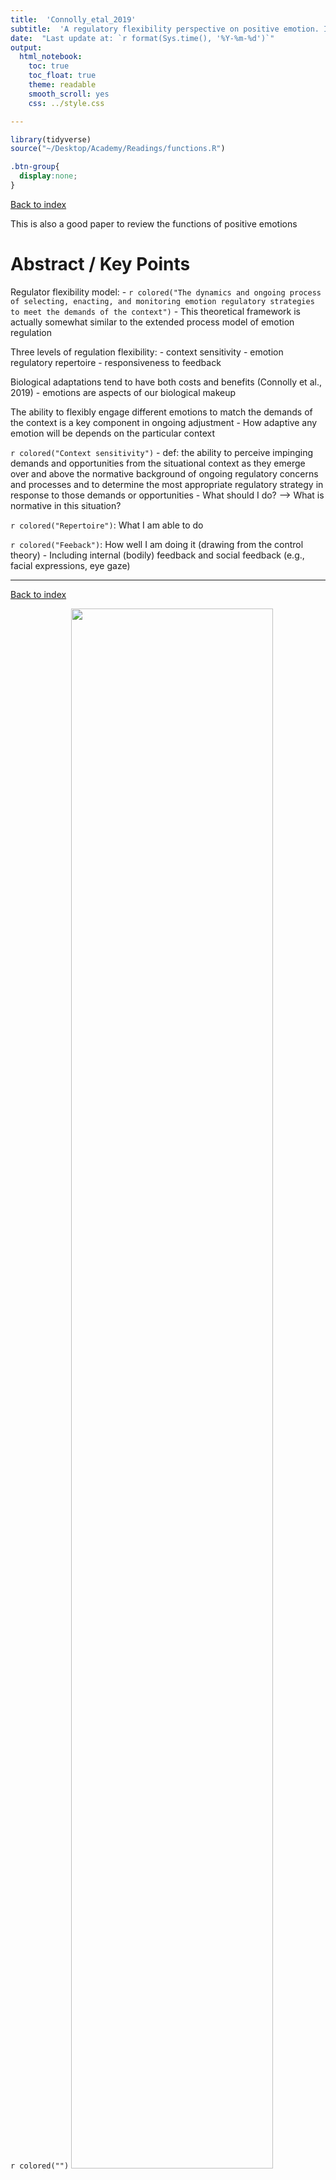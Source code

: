 ```yaml
---
title:  'Connolly_etal_2019'
subtitle:  'A regulatory flexibility perspective on positive emotion. In J. Gruber (Ed.), The Oxford Handbook of Positive Emotion and Psychopathology (pp. 50–63). Oxford University Press. https://books.google.com/books?hl=en&lr=&id=lvarDwAAQBAJ&oi=fnd&pg=PA50&dq=info:eXPLeeqtWk0J:scholar.google.com&ots=Xn6lW7p6sx&sig=ruD5w_zGcgMV2YGHHwuq1KBkwLo'
date:  "Last update at: `r format(Sys.time(), '%Y-%m-%d')`"
output: 
  html_notebook:
    toc: true
    toc_float: true
    theme: readable
    smooth_scroll: yes
    css: ../style.css

---
```


```r
library(tidyverse)
source("~/Desktop/Academy/Readings/functions.R")
```

```css
.btn-group{
  display:none;
}
```

[Back to index](../index.nb.html)

This is also a good paper to review the functions of positive emotions 

# Abstract / Key Points

Regulator flexibility model: 
  - `r colored("The dynamics and ongoing process of selecting, enacting, and monitoring emotion regulatory strategies to meet the demands of the context")`
  - This theoretical framework is actually somewhat similar to the extended process model of emotion regulation 

Three levels of regulation flexibility:
  - context sensitivity 
  - emotion regulatory repertoire 
  - responsiveness to feedback 

Biological adaptations tend to have both costs and benefits (Connolly et al., 2019)
  - emotions are aspects of our biological makeup 

The ability to flexibly engage different emotions to match the demands of the context is a key component in ongoing adjustment
  - How adaptive any emotion will be depends on the particular context 

`r colored("Context sensitivity")` 
  - def: the ability to perceive impinging demands and opportunities from the situational context as they emerge over and above the normative background of ongoing regulatory concerns and processes and to determine the most appropriate regulatory strategy in response to those demands or opportunities 
  - What should I do? --> What is normative in this situation?

`r colored("Repertoire")`: What I am able to do

`r colored("Feeback")`: How well I am doing it (drawing from the control theory)
  - Including internal (bodily) feedback and social feedback (e.g., facial expressions, eye gaze) 




-----
[Back to index](../index.nb.html)

`r colored("")`
<img src="Screenshots.png" width=80%>



